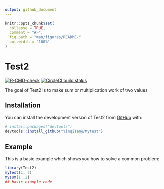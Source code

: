 ```yaml
---
output: github_document
---
```


<!-- README.md is generated from README.Rmd. Please edit that file -->

```r
knitr::opts_chunk$set(
  collapse = TRUE,
  comment = "#>",
  fig.path = "man/figures/README-",
  out.width = "100%"
)
```

# Test2

<!-- badges: start -->

[![R-CMD-check](https://github.com/YinqiTang/Mytest/actions/workflows/R-CMD-check.yaml/badge.svg)](https://github.com/YinqiTang/Mytest/actions/workflows/R-CMD-check.yaml)
[![CircleCI build status](https://circleci.com/gh/YinqiTang/Mytest.svg?style=svg)](https://circleci.com/gh/YinqiTang/Mytest)
<!-- badges: end -->

The goal of Test2 is to make sum or multiplication work of two values

## Installation

You can install the development version of Test2 from [GitHub](https://github.com/) with:

``` r
# install.packages("devtools")
devtools::install_github("YinqiTang/Mytest")
```

## Example

This is a basic example which shows you how to solve a common problem:

```r
library(Test2)
mytest(1, 2)
mysum(1 ,2)
## basic example code
```
